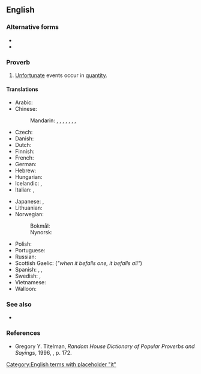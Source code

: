 ==English==

===Alternative forms===
* {{l|en|it never rains but that it pours}}
* {{l|en|when it rains, it pours}}

===Proverb===
{{head|en|proverb|head=[[it]] [[never]] [[rain]]s [[but]] [[it]] [[pour]]s}}

# [[unfortunate|Unfortunate]] events occur in [[quantity]].

====Translations====
{{trans-top|unfortunate events occur in quantity}}
* Arabic: {{t|ar|هي المصائب لا تأتي فرادى}}
* Chinese:
*: Mandarin: {{t+|cmn|屋漏偏逢連夜雨|sc=Hani}}, {{t+|cmn|屋漏偏逢连夜雨|tr=wū lòu piān féng lián yè yǔ|sc=Hani}}, {{t+|cmn|一波未平，一波又起|sc=Hani}}, {{t+|cmn|一波未平，一波又起|tr=yī bō wèi píng yī bō yòu qǐ|sc=Hani}}, {{t|cmn|喝口涼水都能塞牙縫|sc=Hani}}, {{t|cmn|喝口凉水都能塞牙缝|tr=hē kǒu liángshuǐ sài yá fèng|sc=Hani}}, {{t+|cmn|禍不單行}}, {{t+|cmn|祸不单行|tr=huòbùdānxíng}}
* Czech: {{i|vulgar}} {{t|cs|když se to sere, tak se to sere}}
* Danish: {{t|da|en ulykke kommer sjældent alene}}
* Dutch: {{t|nl|een ongeluk komt zelden alleen}}
* Finnish: {{t|fi|kaikki on vastaan, vain saha puoltaa}}
* French: {{t+|fr|un malheur ne vient jamais seul}}
* German: {{t+|de|ein Unglück kommt selten allein}}
* Hebrew: {{t|he|צרות באות בצרורות}}
* Hungarian: {{t+|hu|a baj nem jár egyedül}}
* Icelandic: {{t+|is|sjaldan er ein báran stök}}, {{t+|is|það er ýmist of eða van}}
* Italian: {{t|it|i guai non vengono mai da soli}}, {{t|it|piove sul bagnato}}
{{trans-mid}}
* Japanese: {{t|ja|踏んだり蹴ったり|tr=ふんだりけったり, fundari-kettari|sc=Jpan}}, {{t|ja|降れば土砂降り|tr=fureba doshaburi|sc=Jpan}}
* Lithuanian: {{t|lt|bėda viena nevaikšto}}
* Norwegian:
*: Bokmål: {{t+|nb|en ulykke kommer sjelden alene}}
*: Nynorsk: {{t|nn|ei ulykke kjem sjeldan aleine}}
* Polish: {{t+|pl|nieszczęścia chodzą parami}}
* Portuguese: {{t|pt|um mal nunca vem só}}
* Russian: {{t+|ru|пришла́ беда́ — отворя́й воро́та}} {{qualifier|when the trouble comes, open the gate}}
* Scottish Gaelic: {{t|gd|nuair a thig air duine, thig air uile}} (''"when it befalls one, it befalls all"'')
* Spanish: {{t|es|las desgracias nunca vienen solas}}, {{t|es|cuando llueve, diluvia}}, {{t|es|llueve sobre mojado}}
* Swedish: {{t|sv|en olycka kommer sällan ensam}}, {{t|sv|när det regnar så öser det ner}}
* Vietnamese: {{t-needed|vi}}
* Walloon: {{t+|wa|on måleur ni vént måy tot seu}}
{{trans-bottom}}

===See also===
* {{l|en|bad things come in threes}}

===References===
* Gregory Y. Titelman, ''Random House Dictionary of Popular Proverbs and Sayings'', 1996, {{ISBN|0-679-44554-4}}, p. 172.

[[Category:English terms with placeholder "it"]]